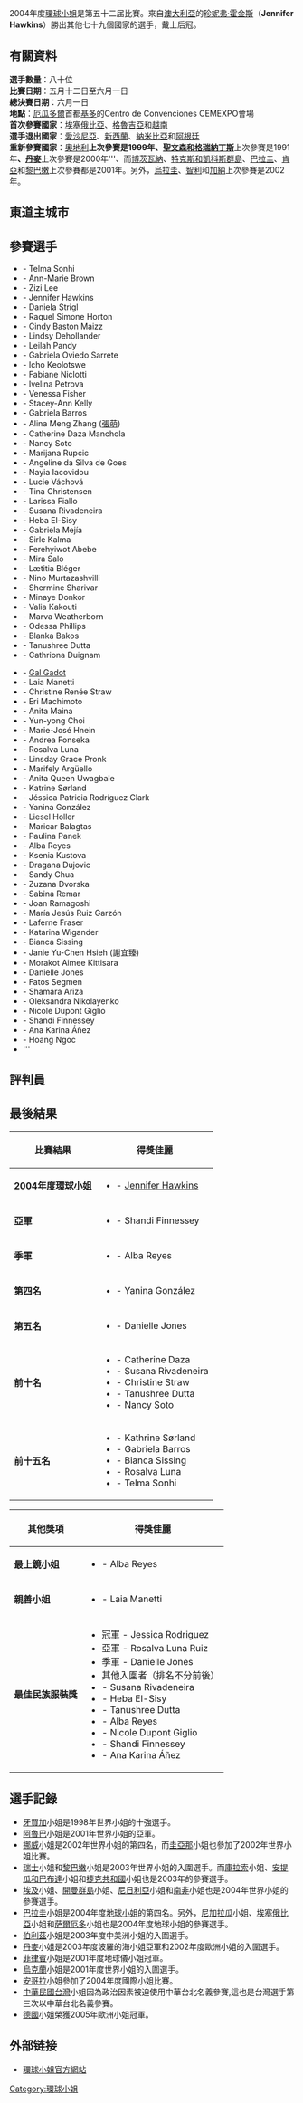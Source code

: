 2004年度[[環球小姐|環球小姐]]是第五十二届比賽。來自[[澳大利亞|澳大利亞]]的[[珍妮弗·霍金斯|珍妮弗·霍金斯]]（'''Jennifer Hawkins'''）勝出其他七十九個國家的選手，戴上后冠。

== 有關資料 ==
'''選手數量'''：八十位<br />
'''比賽日期'''：五月十二日至六月一日<br />
'''總決賽日期'''：六月一日<br />
'''地點'''：[[厄瓜多爾|厄瓜多爾]]首都[[基多|基多]]的Centro de Convenciones CEMEXPO會場<br />
'''首次參賽國家'''：[[埃塞俄比亞|埃塞俄比亞]]、[[格魯吉亞|格魯吉亞]]和[[越南|越南]]<br />
'''選手退出國家'''：[[愛沙尼亞|愛沙尼亞]]、[[新西蘭|新西蘭]]、[[納米比亞|納米比亞]]和[[阿根廷|阿根廷]]<br />
'''重新參賽國家'''：[[奧地利|奧地利]]'''上次參賽是1999年、[[聖文森和格瑞納丁斯|聖文森和格瑞納丁斯]]'''上次參賽是1991年'''、[[丹麥|丹麥]]'''上次參賽是2000年'''、而[[博茨瓦納|博茨瓦納]]、[[特克斯和凱科斯群島|特克斯和凱科斯群島]]、[[巴拉圭|巴拉圭]]、[[肯亞|肯亞]]和[[黎巴嫩|黎巴嫩]]上次參賽都是2001年。另外，[[烏拉圭|烏拉圭]]、[[智利|智利]]和[[加納|加納]]上次參賽是2002年。<br />

== 東道主城市 ==

== 參賽選手 ==

{{col-begin}}
{{col-2}}
*'''{{ANG}}''' - Telma Sonhi
*'''{{ATG}}''' - Ann-Marie Brown
*'''{{ARU}}''' - Zizi Lee 
*'''{{AUS}}''' - Jennifer Hawkins
*'''{{AUT}}''' - Daniela Strigl
*'''{{BAH}}''' - Raquel Simone Horton
*'''{{BAR}}''' - Cindy Baston Maizz
*'''{{BEL}}''' - Lindsy Dehollander
*'''{{flag|BIZ|1981}}''' - Leilah Pandy
*'''{{BOL}}''' - Gabriela Oviedo Sarrete
*'''{{BOT}}''' - Icho Keolotswe
*'''{{BRA}}''' - Fabiane Niclotti
*'''{{BUL}}''' - Ivelina Petrova
*'''{{CAN}}''' - Venessa Fisher
*'''{{CYM}}''' - Stacey-Ann Kelly
*'''{{CHL}}''' - Gabriela Barros
*'''{{CHN}}''' - Alina Meng Zhang ([[張萌|張萌]])
*'''{{COL}}''' - Catherine Daza Manchola
*'''{{CRC}}''' - Nancy Soto
*'''{{CRO}}''' - Marijana Rupcic
*'''{{CUR}}''' - Angeline da Silva de Goes
*'''{{CYP}}''' - Nayia Iacovidou
*'''{{CZE}}''' - Lucie Váchová
*'''{{DEN}}''' - Tina Christensen
*'''{{DOM}}''' - Larissa Fiallo
*'''{{ECU}}''' - Susana Rivadeneira 
*'''{{EGY}}''' - Heba El-Sisy
*'''{{SLV}}''' - Gabriela Mejía
*'''{{EST}}''' - Sirle Kalma
*'''{{ETH}}''' - Ferehyiwot Abebe
*'''{{FIN}}''' - Mira Salo
*'''{{FRA}}''' - Lætitia Bléger
*'''{{GEO}}''' - Nino Murtazashvilli
*'''{{GUY}}''' - Shermine Sharivar
*'''{{GHA}}''' - Minaye Donkor
*'''{{GRE}}''' - Valia Kakouti
*'''{{GUA}}''' - Marva Weatherborn
*'''{{GUY}}''' - Odessa Phillips
*'''{{HUN}}''' - Blanka Bakos
*'''{{IND}}''' - Tanushree Dutta
*'''{{IRL}}''' - Cathriona Duignam
{{col-2}}
*'''{{ISR}}''' - [[Gal_Gadot|Gal Gadot]]
*'''{{ITA}}''' - Laia Manetti
*'''{{JAM}}''' - Christine Renée Straw
*'''{{JPN}}''' - Eri Machimoto
*'''{{KEN}}''' - Anita Maina
*'''{{KOR}}''' - Yun-yong Choi
*'''{{LBN}}''' - Marie-José Hnein
*'''{{MYS}}''' - Andrea Fonseka
*'''{{MEX}}''' - Rosalva Luna
*'''{{NLD}}''' - Linsday Grace Pronk
*'''{{NIC}}''' - Marifely Argüello 
*'''{{NGA}}''' - Anita Queen Uwagbale
*'''{{NOR}}''' - Katrine Sørland
*'''{{PAN}}''' - Jéssica Patricia Rodríguez Clark
*'''{{PAR}}''' - Yanina González
*'''{{PER}}''' - Liesel Holler
*'''{{PHI}}''' - Maricar Balagtas
*'''{{POL}}''' - Paulina Panek
*'''{{PUR}}''' - Alba Reyes 
*'''{{RUS}}''' - Ksenia Kustova
*'''{{SCG}}''' - Dragana Dujovic
*'''{{SGP}}''' - Sandy Chua
*'''{{SVK}}''' - Zuzana Dvorska
*'''{{SLO}}''' - Sabina Remar
*'''{{ZAF}}''' - Joan Ramagoshi
*'''{{SPA}}''' - María Jesús Ruiz Garzón
*'''{{VCT}}''' - Laferne Fraser
*'''{{SWE}}''' - Katarina Wigander
*'''{{SUI}}''' - Bianca Sissing
*'''{{TWN}}''' - Janie Yu-Chen Hsieh (謝宜臻)
*'''{{THA}}''' - Morakot Aimee Kittisara
*'''{{TTO}}''' - Danielle Jones
*'''{{TUR}}''' - Fatos Segmen
*'''{{TCA}}''' - Shamara Ariza
*'''{{UKR}}''' - Oleksandra Nikolayenko
*'''{{URU}}''' - Nicole Dupont Giglio
*'''{{USA}}''' - Shandi Finnessey
*'''{{VEN}}''' - Ana Karina Áñez
*'''{{VNM}}''' - Hoang Ngoc
*'''{{col-end}}

== 評判員 ==

== 最後結果 ==


{| class="wikitable"
! 比賽結果
! 得獎佳麗
|-
| '''2004年度環球小姐'''
|
*'''{{AUS}}''' - [[Jennifer_Hawkins|Jennifer Hawkins]]
|-
| '''亞軍'''
|
*'''{{USA}}''' - Shandi Finnessey
|-
| '''季軍'''
|
*'''{{PUR}}''' - Alba Reyes
|-
| '''第四名'''
|
*'''{{PAR}}''' - Yanina González
|-
| '''第五名'''
|
*'''{{TRI}}''' - Danielle Jones
|-
| '''前十名'''
|
*'''{{COL}}''' - Catherine Daza
*'''{{ECU}}''' - Susana Rivadeneira
*'''{{JAM}}''' - Christine Straw
*'''{{IND}}''' - Tanushree Dutta
*'''{{CRC}}''' - Nancy Soto
|-
| '''前十五名'''
|
*'''{{NOR}}''' - Kathrine Sørland
*'''{{CHI}}''' - Gabriela Barros
*'''{{SWI}}''' - Bianca Sissing
*'''{{MEX}}''' - Rosalva Luna
*'''{{ANG}}''' - Telma Sonhi
|}



{| class="wikitable"
! 其他獎項
! 得獎佳麗
|-
| '''最上鏡小姐'''
|
*'''{{PUR}}''' - Alba Reyes
|-
| '''親善小姐'''
|
*'''{{ITA}}''' - Laia Manetti
|-
| '''最佳民族服裝獎'''
|
*冠軍'''{{PAN}}''' - Jessica Rodriguez
*亞軍'''{{MEX}}''' - Rosalva Luna Ruiz
*季軍'''{{TRI}}''' - Danielle Jones
*其他入圍者（排名不分前後）
*'''{{ECU}}''' - Susana Rivadeneira
*'''{{EGY}}''' - Heba El-Sisy
*'''{{IND}}''' - Tanushree Dutta
*'''{{PUR}}''' - Alba Reyes
*'''{{URU}}''' - Nicole Dupont Giglio
*'''{{USA}}''' - Shandi Finnessey
*'''{{VEN}}''' - Ana Karina Áñez

|}

== 選手記錄 ==

*[[牙買加|牙買加]]小姐是1998年世界小姐的十強選手。
*[[阿魯巴|阿魯巴]]小姐是2001年世界小姐的亞軍。
*[[挪威|挪威]]小姐是2002年世界小姐的第四名，而[[圭亞那|圭亞那]]小姐也參加了2002年世界小姐比賽。
*[[瑞士|瑞士]]小姐和[[黎巴嫩|黎巴嫩]]小姐是2003年世界小姐的入圍選手。而[[庫拉索|庫拉索]]小姐、[[安提瓜和巴布達|安提瓜和巴布達]]小姐和[[捷克共和國|捷克共和國]]小姐也是2003年的參賽選手。
*[[埃及|埃及]]小姐、[[開曼群島|開曼群島]]小姐、[[尼日利亞|尼日利亞]]小姐和[[南非|南非]]小姐也是2004年世界小姐的參賽選手。
*[[巴拉圭|巴拉圭]]小姐是2004年度[[地球小姐|地球小姐]]的第四名。另外，[[尼加拉瓜|尼加拉瓜]]小姐、[[埃塞俄比亞|埃塞俄比亞]]小姐和[[萨爾厄多|萨爾厄多]]小姐也是2004年度地球小姐的參賽選手。
*[[伯利茲|伯利茲]]小姐是2003年度中美洲小姐的入圍選手。
*[[丹麥|丹麥]]小姐是2003年度波羅的海小姐亞軍和2002年度歐洲小姐的入圍選手。
*[[菲律賓|菲律賓]]小姐是2001年度地球儀小姐冠軍。
*[[烏克蘭|烏克蘭]]小姐是2001年度世界小姐的入圍選手。
*[[安哥拉|安哥拉]]小姐參加了2004年度國際小姐比賽。
*[[中華民國台灣|中華民國台灣]]小姐因為政治因素被迫使用中華台北名義參賽,這也是台灣選手第三次以中華台北名義參賽。
*[[德國|德國]]小姐榮獲2005年歐洲小姐冠軍。

== 外部链接 ==

* [http://www.missuniverse.com 環球小姐官方網站]{{Wayback|url=http://www.missuniverse.com/ |date=20110225132231 }}

{{Miss Universe}}

[[Category:環球小姐|Category:環球小姐]]